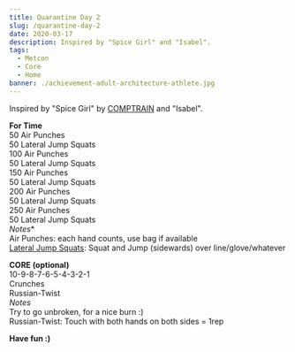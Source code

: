 ```yaml
---
title: Quarantine Day 2
slug: /quarantine-day-2
date: 2020-03-17
description: Inspired by "Spice Girl" and "Isabel".
tags:
  - Metcon
  - Core
  - Home
banner: ./achievement-adult-architecture-athlete.jpg
---
```


Inspired by "Spice Girl" by [COMPTRAIN](https://comptrain.co/home-gym/) and "Isabel".

**For Time**<br/>
50 Air Punches<br/>
50 Lateral Jump Squats<br/>
100 Air Punches<br/>
50 Lateral Jump Squats<br/>
150 Air Punches<br/>
50 Lateral Jump Squats<br/>
200 Air Punches<br/>
50 Lateral Jump Squats<br/>
250 Air Punches<br/>
50 Lateral Jump Squats<br/>
*Notes**<br/>
Air Punches: each hand counts, use bag if available<br/>
[Lateral Jump Squats](https://images.app.goo.gl/61pBTvzKh3QVNSta6): Squat and Jump (sidewards) over line/glove/whatever<br/>

**CORE (optional)**<br/>
10-9-8-7-6-5-4-3-2-1<br/>
Crunches<br/>
Russian-Twist<br/>
*Notes*<br/>
Try to go unbroken, for a nice burn :)<br/>
Russian-Twist: Touch with both hands on both sides = 1rep<br/>

**Have fun :)**
